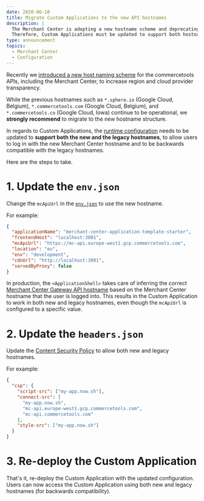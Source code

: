 ```yaml
---
date: 2020-06-10
title: Migrate Custom Applications to the new API hostnames
description: |
  The Merchant Center is adopting a new hostname scheme and deprecating the old hostnames.\
  Therefore, Custom Applications must be updated to support both hostnames, for backwards compatibility.
type: announcement
topics:
  - Merchant Center
  - Configuration
---
```


Recently we [introduced a new host naming scheme](/main-concepts/api-gateway#cloud-regions) for the commercetools APIs, including the Merchant Center, to increase region and cloud provider transparency.

While the previous hostnames such as `*.sphere.io` (Google Cloud, Belgium), `*.commercetools.com` (Google Cloud, Belgium), and `*.commercetools.co` (Google Cloud, Iowa) continue to be operational, we **strongly recommend** to migrate to the new hostname structure.

In regards to Custom Applications, the [runtime configuration](/deployment/runtime-configuration) needs to be updated to **support both the new and the legacy hostnames**, to allow users to log in with the new Merchant Center hostname and to be backwards compatible with the legacy hostnames.

Here are the steps to take.

<!--more-->

# 1. Update the `env.json`

Change the `mcApiUrl` in the [`env.json`](/deployment/runtime-configuration#envjson) to use the new hostname.

For example:

```json title="Changing the hostname for GCP EU" highlightLines="4"
{
  "applicationName": "merchant-center-application-template-starter",
  "frontendHost": "localhost:3001",
  "mcApiUrl": "https://mc-api.europe-west1.gcp.commercetools.com",
  "location": "eu",
  "env": "development",
  "cdnUrl": "http://localhost:3001",
  "servedByProxy": false
}
```

<Info>

In production, the `<ApplicationShell>` takes care of inferring the correct [Merchant Center Gateway API hostname](/main-concepts/api-gateway#hostnames) based on the Merchant Center hostname that the user is logged into.
This results in the Custom Application to work in both new and legacy hostnames, even though the `mcApiUrl` is configured to a specific value.

</Info>

# 2. Update the `headers.json`

Update the [Content Security Policy](/deployment/runtime-configuration#content-security-policy) to allow both new and legacy hostnames.

For example:

```json title="Updating the Content Security Policy for GCP EU" highlightLines="6-7"
{
  "csp": {
    "script-src": ["my-app.now.sh"],
    "connect-src": [
      "my-app.now.sh",
      "mc-api.europe-west1.gcp.commercetools.com",
      "mc-api.commercetools.com"
    ],
    "style-src": ["my-app.now.sh"]
  }
}
```

# 3. Re-deploy the Custom Application

That's it, re-deploy the Custom Application with the updated configuration. Users can now access the Custom Application using both new and legacy hostnames (for backwards compatibility).
